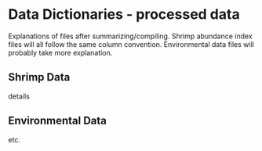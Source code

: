 # Data Dictionaries - processed data  

Explanations of files after summarizing/compiling. Shrimp abundance index files will all follow the same column convention. Environmental data files will probably take more explanation. 

## Shrimp Data    

details  

## Environmental Data  

etc.  
